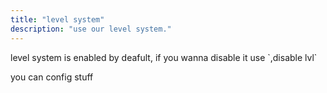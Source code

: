 ```yaml
---
title: "level system"
description: "use our level system."
---
```


<Info>
  level system is enabled by deafult, if you wanna disable it use `,disable lvl` 
</Info>

you can config stuff